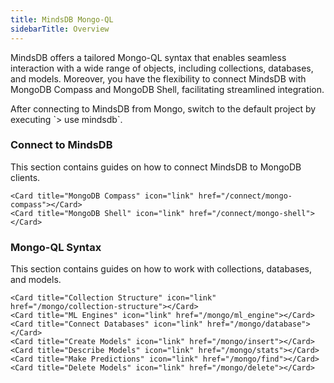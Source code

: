 ```yaml
---
title: MindsDB Mongo-QL
sidebarTitle: Overview
---
```


MindsDB offers a tailored Mongo-QL syntax that enables seamless interaction with a wide range of objects, including collections, databases, and models. Moreover, you have the flexibility to connect MindsDB with MongoDB Compass and MongoDB Shell, facilitating streamlined integration.

<Note>
After connecting to MindsDB from Mongo, switch to the default project by executing `> use mindsdb`.
</Note>

### Connect to MindsDB

This section contains guides on how to connect MindsDB to MongoDB clients.

<CardGroup cols={4}>

    <Card title="MongoDB Compass" icon="link" href="/connect/mongo-compass"></Card>
    <Card title="MongoDB Shell" icon="link" href="/connect/mongo-shell"></Card>

</CardGroup>

### Mongo-QL Syntax

This section contains guides on how to work with collections, databases, and models.

<CardGroup cols={4}>

    <Card title="Collection Structure" icon="link" href="/mongo/collection-structure"></Card>
    <Card title="ML Engines" icon="link" href="/mongo/ml_engine"></Card>
    <Card title="Connect Databases" icon="link" href="/mongo/database"></Card>
    <Card title="Create Models" icon="link" href="/mongo/insert"></Card>
    <Card title="Describe Models" icon="link" href="/mongo/stats"></Card>
    <Card title="Make Predictions" icon="link" href="/mongo/find"></Card>
    <Card title="Delete Models" icon="link" href="/mongo/delete"></Card>

</CardGroup>
